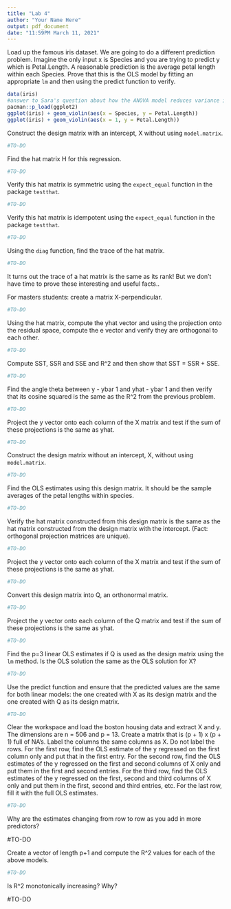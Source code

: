 ```yaml
---
title: "Lab 4"
author: "Your Name Here"
output: pdf_document
date: "11:59PM March 11, 2021"
---
```


Load up the famous iris dataset. We are going to do a different prediction problem. Imagine the only input x is Species and you are trying to predict y which is Petal.Length. A reasonable prediction is the average petal length within each Species. Prove that this is the OLS model by fitting an appropriate `lm` and then using the predict function to verify.

```r
data(iris)
#answer to Sara's question about how the ANOVA model reduces variance in y and therefore enjoys a high R^2
pacman::p_load(ggplot2)
ggplot(iris) + geom_violin(aes(x = Species, y = Petal.Length))
ggplot(iris) + geom_violin(aes(x = 1, y = Petal.Length))
```

Construct the design matrix with an intercept, X without using `model.matrix`.

```r
#TO-DO
```

Find the hat matrix H for this regression.

```r
#TO-DO
```

Verify this hat matrix is symmetric using the `expect_equal` function in the package `testthat`.

```r
#TO-DO
```

Verify this hat matrix is idempotent using the `expect_equal` function in the package `testthat`.

```r
#TO-DO
```

Using the `diag` function, find the trace of the hat matrix.

```r
#TO-DO
```

It turns out the trace of a hat matrix is the same as its rank! But we don't have time to prove these interesting and useful facts..

For masters students: create a matrix X-perpendicular.

```r
#TO-DO
```

Using the hat matrix, compute the yhat vector and using the projection onto the residual space, compute the e vector and verify they are orthogonal to each other.

```r
#TO-DO
```

Compute SST, SSR and SSE and R^2 and then show that SST = SSR + SSE.

```r
#TO-DO
```

Find the angle theta between y - ybar 1 and yhat - ybar 1 and then verify that its cosine squared is the same as the R^2 from the previous problem.

```r
#TO-DO
```

Project the y vector onto each column of the X matrix and test if the sum of these projections is the same as yhat.

```r
#TO-DO
```

Construct the design matrix without an intercept, X, without using `model.matrix`.

```r
#TO-DO
```

Find the OLS estimates using this design matrix. It should be the sample averages of the petal lengths within species.

```r
#TO-DO
```

Verify the hat matrix constructed from this design matrix is the same as the hat matrix constructed from the design matrix with the intercept. (Fact: orthogonal projection matrices are unique).

```r
#TO-DO
```

Project the y vector onto each column of the X matrix and test if the sum of these projections is the same as yhat.

```r
#TO-DO
```

Convert this design matrix into Q, an orthonormal matrix.

```r
#TO-DO
```

Project the y vector onto each column of the Q matrix and test if the sum of these projections is the same as yhat.

```r
#TO-DO
```

Find the p=3 linear OLS estimates if Q is used as the design matrix using the `lm` method. Is the OLS solution the same as the OLS solution for X?

```r
#TO-DO
```

Use the predict function and ensure that the predicted values are the same for both linear models: the one created with X  as its design matrix and the one created with Q as its design matrix.

```r
#TO-DO
```


Clear the workspace and load the boston housing data and extract X and y. The dimensions are n = 506 and p = 13. Create a matrix that is (p + 1) x (p + 1) full of NA's. Label the columns the same columns as X. Do not label the rows. For the first row, find the OLS estimate of the y regressed on the first column only and put that in the first entry. For the second row, find the OLS estimates of the y regressed on the first and second columns of X only and put them in the first and second entries. For the third row, find the OLS estimates of the y regressed on the first, second and third columns of X only and put them in the first, second and third entries, etc. For the last row, fill it with the full OLS estimates.

```r
#TO-DO
```

Why are the estimates changing from row to row as you add in more predictors?

#TO-DO

Create a vector of length p+1 and compute the R^2 values for each of the above models. 

```r
#TO-DO
```

Is R^2 monotonically increasing? Why?

#TO-DO
